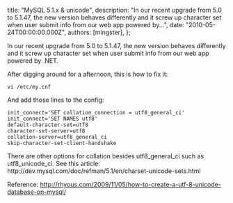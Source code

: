 
  title: "MySQL 5.1.x & unicode",
  description: "In our recent upgrade from 5.0 to 5.1.47, the new version behaves differently and it screw up character set when user submit info from our web app powered by...",
  date: "2010-05-24T00:00:00.000Z",
  authors: [mingster],
};

<p>In our recent upgrade from 5.0 to 5.1.47, the new version behaves differently and it screw up character set when user submit info from our web app powered by .NET. </p>
<p>After digging around for a afternoon, this is how to fix it:<br /><code><br />vi /etc/my.cnf<br /></code></p>
<p>And add those lines to the config:<br /><code><br />init_connect='SET collation_connection = utf8_general_ci'<br />init_connect='SET NAMES utf8'<br />default-character-set=utf8<br />character-set-server=utf8<br />collation-server=utf8_general_ci<br />skip-character-set-client-handshake<br /></code></p>
<p>There are other options for collation besides utf8_general_ci such as utf8_unicode_ci. See this article:<br />http://dev.mysql.com/doc/refman/5.1/en/charset-unicode-sets.html</p>
<p>Reference: <a href="http://rhyous.com/2009/11/05/how-to-create-a-utf-8-unicode-database-on-mysql/">http://rhyous.com/2009/11/05/how-to-create-a-utf-8-unicode-database-on-mysql/</a></p>
